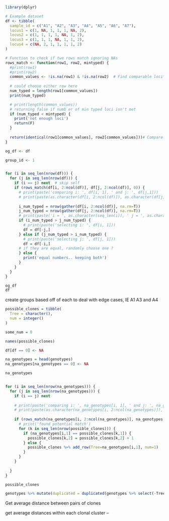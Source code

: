 ```r
library(dplyr)

# Example dataset
df <- tibble(
  sample_id = c("A1", "A2", "A3", "A4", "A5", "A6", "A7"),
  locus1 = c(1, NA, 1, 1, 1, NA, 2),
  locus2 = c(1, 1, 1, 1, NA, 1, 2),
  locus3 = c(1, 1, 1, NA, 1, 1, 2),
  locus4 = c(NA, 2, 1, 1, 1, 1, 2)
)
```


```r
# Function to check if two rows match ignoring NAs
rows_match <- function(row1, row2, mintyped) {
  #print(row1)
  #print(row2)
  common_values <- !is.na(row1) & !is.na(row2)  # Find comparable loci\
  
  # could choose either row here
  num_typed = length(row1[common_values])
  print(num_typed)

  # print(length(common_values))
  # returning false if numb er of min typed loci isn't met
  if (num_typed < mintyped) {
    print('not enough loci')
    return(F)
  }
  
  return(identical(row1[common_values], row2[common_values]))# Compare only those loci
}
```


```r
og_df <- df

group_id <- 1


for (i in seq_len(nrow(df))) {
  for (j in seq_len(nrow(df))) {
    if (i == j) next  # skip self
    if (rows_match(df[i, 2:ncol(df)], df[j, 2:ncol(df)], 0)) {
      # print(paste('comparing i: ', df[i, 1], ' and j: ', df[j,1]))
      # print(paste(as.character(df[i, 2:ncol(df)]), as.character(df[j, 2:ncol(df)])))
      
      i_num_typed = nrow(gather(df[i, 2:ncol(df)], na.rm=T))
      j_num_typed = nrow(gather(df[j, 2:ncol(df)], na.rm=T))
      # print(paste('i = ', as.character(seq_len(i)), ' j = ', as.character(seq_len(j))))
      if (i_num_typed > j_num_typed) {
        # print(paste('selecting i: ', df[i, 1]))
        df = df[-j,]
      } else if (j_num_typed > i_num_typed) {
        # print(paste('selecting j: ', df[j, 1]))
        df = df[-i,]
      # if they are equal, randomly choose one ?
      } else {
        print('equal numbers.. keeping both')
      }
    }
  }
}

og_df
df

```
create groups based off of each to deal with edge cases, IE A1 A3 and A4


```r
possible_clones = tibble(
  Tree = character(),
  num = integer()
)

some_num = 0

names(possible_clones)

df[df == 0] <- NA

na_genotypes = head(genotypes)
na_genotypes[na_genotypes == 0] <- NA

na_genotypes


for (i in seq_len(nrow(na_genotypes))) {
  for (j in seq_len(nrow(na_genotypes))) {
    if (i == j) next
    
    # print(paste('comparing i: ', na_genotypes[i, 1], ' and j: ', na_genotypes[j,1]))
    # print(paste(as.character(na_genotypes[i, 2:ncol(na_genotypes)]), as.character(na_genotypes[j, 2:ncol(na_genotypes)])))
    
    if (rows_match(na_genotypes[i, 2:ncol(na_genotypes)], na_genotypes[j, 2:ncol(na_genotypes)], 6)) {
      # print('found potential match')
      for (k in seq_len(nrow(possible_clones))) {
        if (na_genotypes[i,1] == possible_clones[k,1]) {
          possible_clones[k,2] = possible_clones[k,2] + 1
        } else {
          possible_clones %>% add_row(Tree=na_genotypes[i,1], num=1)
        }
      }
    }
    
  }
}

```





```r
possible_clones

genotypes %>% mutate(duplicated = duplicated(genotypes %>% select(-Tree))) %>% filter(duplicated)
```

Get average distance between pairs of clones

get average distances within each clonal cluster -- 



